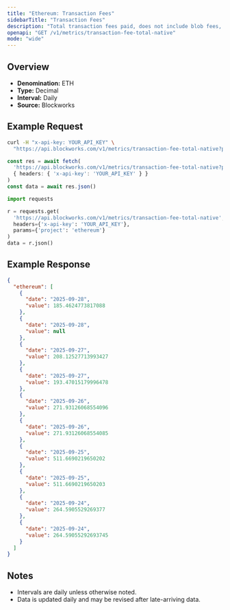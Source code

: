 ```yaml
---
title: "Ethereum: Transaction Fees"
sidebarTitle: "Transaction Fees"
description: "Total transaction fees paid, does not include blob fees, out-of-protocol tips, or additional sources of revenue"
openapi: "GET /v1/metrics/transaction-fee-total-native"
mode: "wide"
---
```


## Overview

- **Denomination:** ETH
- **Type:** Decimal
- **Interval:** Daily
- **Source:** Blockworks

## Example Request

<CodeGroup>

```bash cURL
curl -H "x-api-key: YOUR_API_KEY" \
  "https://api.blockworks.com/v1/metrics/transaction-fee-total-native?project=ethereum"
```

```typescript TypeScript
const res = await fetch(
  'https://api.blockworks.com/v1/metrics/transaction-fee-total-native?project=ethereum',
  { headers: { 'x-api-key': 'YOUR_API_KEY' } }
)
const data = await res.json()
```

```python Python
import requests

r = requests.get(
  'https://api.blockworks.com/v1/metrics/transaction-fee-total-native',
  headers={'x-api-key': 'YOUR_API_KEY'},
  params={'project': 'ethereum'}
)
data = r.json()
```

</CodeGroup>

## Example Response

```json
{
  "ethereum": [
    {
      "date": "2025-09-28",
      "value": 185.4624773817088
    },
    {
      "date": "2025-09-28",
      "value": null
    },
    {
      "date": "2025-09-27",
      "value": 208.12527713993427
    },
    {
      "date": "2025-09-27",
      "value": 193.47015179996478
    },
    {
      "date": "2025-09-26",
      "value": 271.93126068554096
    },
    {
      "date": "2025-09-26",
      "value": 271.93126068554085
    },
    {
      "date": "2025-09-25",
      "value": 511.6690219650202
    },
    {
      "date": "2025-09-25",
      "value": 511.6690219650203
    },
    {
      "date": "2025-09-24",
      "value": 264.5905529269377
    },
    {
      "date": "2025-09-24",
      "value": 264.59055292693745
    }
  ]
}
```

## Notes
- Intervals are daily unless otherwise noted.
- Data is updated daily and may be revised after late-arriving data.
